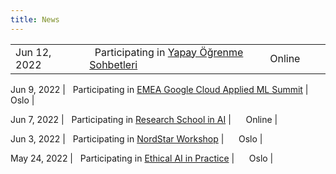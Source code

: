 ```yaml
---
title: News
---
```


|         |       |      |
|:------------|:----------------------------|:------------|
Jun 12, 2022 | &nbsp; Participating in [Yapay Öğrenme Sohbetleri](https://event.goartevent.com/isbank-koc-sanalogrenme/) | &nbsp;&nbsp;&nbsp;&nbsp; Online |

Jun 9, 2022 | &nbsp; Participating in [EMEA Google Cloud Applied ML Summit](https://cloudonair.withgoogle.com/events/summit-applied-ml-2022) | &nbsp;&nbsp;&nbsp;&nbsp; Oslo |

Jun 7, 2022 | &nbsp; Participating in [Research School in AI](https://researchschool.w.uib.no) | &nbsp;&nbsp;&nbsp;&nbsp; Online |

Jun 3, 2022  | &nbsp; Participating in [NordStar Workshop](https://www.oslomet.no/en/about/events/trustworthiness-sustainability-ai) | &nbsp;&nbsp;&nbsp;&nbsp; Oslo |

May 24, 2022 | &nbsp; Participating in [Ethical AI in Practice](https://www.nora.ai/events/NORA.startup-Ethical-AI-in-Practice) | &nbsp;&nbsp;&nbsp;&nbsp; Oslo | 

